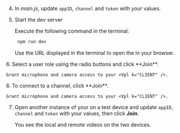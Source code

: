 <PlatformWrapper platform="electron">
        
4.  In *main.js*, update `appID`, `channel` and `token` with your values.

5.  Start the dev server

    Execute the following command in the terminal:

    ``` bash
     npm run dev
    ```

    Use the URL displayed in the terminal to open the <Vpl k="CLIENT" /> in your browser.

<ProductWrapper product="interactive-live-streaming">
6. Select a user role using the radio buttons and click **Join**.

    Grant microphone and camera access to your <Vpl k="CLIENT" />.
</ProductWrapper>

<ProductWrapper notAllowed="interactive-live-streaming">
6.  To connect to a channel, click **Join**.

    Grant microphone and camera access to your <Vpl k="CLIENT" />.
</ProductWrapper>

7.  Open another instance of your <Vpl k="CLIENT" /> on a test device and update `appID`, `channel` and `token` with your values, then click **Join**.

    You see the local and remote videos on the two devices.
</PlatformWrapper>
